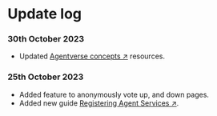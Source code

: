 # Update log

### 30th October 2023

 - Updated [Agentverse concepts ↗️](/concepts#agentverse) resources.

### 25th October 2023

 - Added feature to anonymously vote up, and down pages.
 - Added new guide [Registering Agent Services ↗️](guides/agentverse/registering-agent-services).


